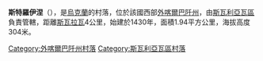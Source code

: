 {{coord|48|31|27|N|23|2|12|E|scale:30000|display=title}}

'''斯特羅伊涅'''（{{lang-uk|Стройне}}），是[[烏克蘭|烏克蘭]]的村落，位於該國西部[[外喀爾巴阡州|外喀爾巴阡州]]，由[[斯瓦利亞瓦區|斯瓦利亞瓦區]]負責管轄，距離[[斯瓦拉瓦|斯瓦拉瓦]]4公里，始建於1430年，面積1.94平方公里，海拔高度304米。

{{DEFAULTSORT:Стройне}}

[[Category:外喀爾巴阡州村落|Category:外喀爾巴阡州村落]]
[[Category:斯瓦利亞瓦區村落|Category:斯瓦利亞瓦區村落]]


{{Zakarpattia-geo-stub}}